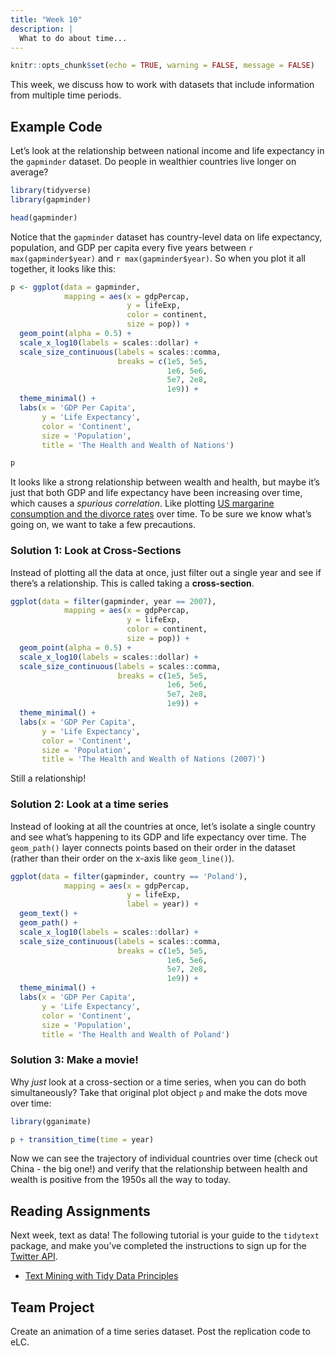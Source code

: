 ```yaml
---
title: "Week 10"
description: |
  What to do about time...
---
```


```r
knitr::opts_chunk$set(echo = TRUE, warning = FALSE, message = FALSE)
```

This week, we discuss how to work with datasets that include information from multiple time periods.

## Example Code

Let's look at the relationship between national income and life expectancy in the `gapminder` dataset. Do people in wealthier countries live longer on average?

```r
library(tidyverse)
library(gapminder)

head(gapminder)
```

Notice that the `gapminder` dataset has country-level data on life expectancy, population, and GDP per capita every five years between `r max(gapminder$year)` and `r max(gapminder$year)`. So when you plot it all together, it looks like this:

```r
p <- ggplot(data = gapminder,
            mapping = aes(x = gdpPercap,
                          y = lifeExp,
                          color = continent,
                          size = pop)) +
  geom_point(alpha = 0.5) +
  scale_x_log10(labels = scales::dollar) +
  scale_size_continuous(labels = scales::comma,
                        breaks = c(1e5, 5e5,
                                   1e6, 5e6,
                                   5e7, 2e8,
                                   1e9)) +
  theme_minimal() + 
  labs(x = 'GDP Per Capita',
       y = 'Life Expectancy',
       color = 'Continent',
       size = 'Population',
       title = 'The Health and Wealth of Nations')

p
```

It looks like a strong relationship between wealth and health, but maybe it's just that both GDP and life expectancy have been increasing over time, which causes a *spurious correlation*. Like plotting [US margarine consumption and the divorce rates](https://tylervigen.com/view_correlation?id=1703) over time. To be sure we know what's going on, we want to take a few precautions.

### Solution 1: Look at Cross-Sections

Instead of plotting all the data at once, just filter out a single year and see if there's a relationship. This is called taking a **cross-section**.

```r
ggplot(data = filter(gapminder, year == 2007),
            mapping = aes(x = gdpPercap,
                          y = lifeExp,
                          color = continent,
                          size = pop)) +
  geom_point(alpha = 0.5) +
  scale_x_log10(labels = scales::dollar) +
  scale_size_continuous(labels = scales::comma,
                        breaks = c(1e5, 5e5,
                                   1e6, 5e6,
                                   5e7, 2e8,
                                   1e9)) +
  theme_minimal() + 
  labs(x = 'GDP Per Capita',
       y = 'Life Expectancy',
       color = 'Continent',
       size = 'Population',
       title = 'The Health and Wealth of Nations (2007)')
```

Still a relationship!

### Solution 2: Look at a time series

Instead of looking at all the countries at once, let's isolate a single country and see what's happening to its GDP and life expectancy over time. The `geom_path()` layer connects points based on their order in the dataset (rather than their order on the x-axis like `geom_line()`).

```r
ggplot(data = filter(gapminder, country == 'Poland'),
            mapping = aes(x = gdpPercap,
                          y = lifeExp,
                          label = year)) +
  geom_text() +
  geom_path() +
  scale_x_log10(labels = scales::dollar) +
  scale_size_continuous(labels = scales::comma,
                        breaks = c(1e5, 5e5,
                                   1e6, 5e6,
                                   5e7, 2e8,
                                   1e9)) +
  theme_minimal() + 
  labs(x = 'GDP Per Capita',
       y = 'Life Expectancy',
       color = 'Continent',
       size = 'Population',
       title = 'The Health and Wealth of Poland')
```

### Solution 3: Make a movie!

Why *just* look at a cross-section or a time series, when you can do both simultaneously? Take that original plot object `p` and make the dots move over time:

```r
library(gganimate)

p + transition_time(time = year)
```

Now we can see the trajectory of individual countries over time (check out China - the big one!) and verify that the relationship between health and wealth is positive from the 1950s all the way to today.

## Reading Assignments

Next week, text as data! The following tutorial is your guide to the `tidytext` package, and make you've completed the instructions to sign up for the [Twitter API](https://joeornstein.github.io/pols-3230/week-11.html#getting-twitter-data).

-   [Text Mining with Tidy Data Principles](https://juliasilge.shinyapps.io/learntidytext/#section-introduction)

## Team Project

Create an animation of a time series dataset. Post the replication code to eLC.
